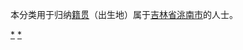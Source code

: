 {{Catnav|頁面分類|各種主題的頁面分類|依中国各省来作的分类|各地中国人|吉林人|白城人}}
{{Catnav|頁面分類|人物|各國人物|中国人|各地中国人|吉林人|白城人}}

本分类用于归纳[[籍贯|籍贯]]（出生地）属于[[吉林省|吉林省]][[洮南市|洮南市]]的人士。

[[Category:白城人|*]]
[[Category:洮南市|*]]